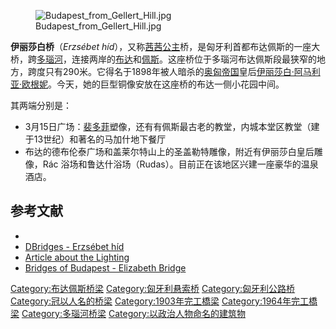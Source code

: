 [[File:Budapest_from_Gellert_Hill.jpg|thumb]]

'''伊丽莎白桥 '''（''Erzsébet híd''），又称[[茜茜公主|茜茜公主]]桥，是匈牙利首都布达佩斯的一座大桥，跨[[多瑙河|多瑙河]]，连接两岸的[[布达|布达]]和[[佩斯|佩斯]]。这座桥位于多瑙河布达佩斯段最狭窄的地方，跨度只有290米。它得名于1898年被人暗杀的[[奥匈帝国|奥匈帝国]]皇后[[伊丽莎白·阿马利亚·欧根妮|伊丽莎白·阿马利亚·欧根妮]]。今天，她的巨型铜像安放在这座桥的布达一侧小花园中间。

其两端分别是：
* 3月15日广场：[[裴多菲|裴多菲]]塑像，还有有佩斯最古老的教堂，内城本堂区教堂（建于13世纪）和著名的马加什地下餐厅
* 布达的德布伦泰广场和盖莱尔特山上的圣盖勒特雕像，附近有伊丽莎白皇后雕像，Rác 浴场和鲁达什浴场（Rudas）。目前正在该地区兴建一座豪华的温泉酒店。

{{Commons|Erzsébet híd}}

== 参考文献 ==
* {{Structurae|id=s0004945|title=Elisabeth Bridge}}
* [https://web.archive.org/web/20070311065535/http://dbridges.fw.hu/hidak/erzshid.html DBridges - Erzsébet híd] {{hu icon}}
* [http://english.mti.hu/default.asp?menu=1&theme=2&cat=25&newsid=265827 Article about the Lighting]{{dead link|date=2017年11月 |bot=InternetArchiveBot |fix-attempted=yes }}
* [http://www.bridgesofbudapest.com/bridge/elizabeth_bridge Bridges of Budapest - Elizabeth Bridge] {{Wayback|url=http://www.bridgesofbudapest.com/bridge/elizabeth_bridge |date=20201123154526 }}

{{布达佩斯桥梁}}
{{coord|47|29|27|N|19|02|56|E|region:HU-BU_type:landmark|display=title}}

[[Category:布达佩斯桥梁|Category:布达佩斯桥梁]]
[[Category:匈牙利悬索桥|Category:匈牙利悬索桥]]
[[Category:匈牙利公路桥|Category:匈牙利公路桥]]
[[Category:冠以人名的桥梁|Category:冠以人名的桥梁]]
[[Category:1903年完工橋梁|Category:1903年完工橋梁]]
[[Category:1964年完工橋梁|Category:1964年完工橋梁]]
[[Category:多瑙河桥梁|Category:多瑙河桥梁]]
[[Category:以政治人物命名的建筑物|Category:以政治人物命名的建筑物]]